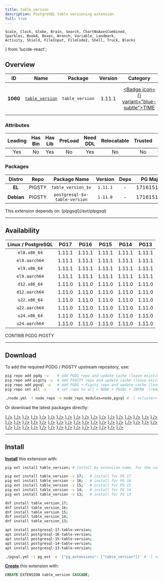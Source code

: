 ```yaml
---
title: table_version
description: PostgreSQL table versioning extension
full: true
---
```


    Scale, Clock, Globe, Brain, Search, ChartNoAxesCombined,
    Sparkles, BookA, Boxes, Wrench, Variable, Landmark,
    Activity, Shield, FileInput, FileCode2, Shell, Truck, Blocks
} from 'lucide-react';

## Overview

| <TooltipIconButton tooltip="Extension unique identifier" side="top">ID</TooltipIconButton> | <TooltipIconButton tooltip="Extension name" side="top">Name</TooltipIconButton> | <TooltipIconButton tooltip="Package name for installation" side="top">Package</TooltipIconButton> | <TooltipIconButton tooltip="Latest available extension version" side="top">Version</TooltipIconButton> | <TooltipIconButton tooltip="Extension category" side="top">Category</TooltipIconButton> | <TooltipIconButton tooltip="Open source license" side="top">License</TooltipIconButton> | <TooltipIconButton tooltip="Programming language" side="top">Lang</TooltipIconButton> |
|:--------:|:--------:|:----------:|:--------------:|:---------------------------------------:|:------------------------------------------------------:|:----:|
| **1060** | [`table_version`](https://github.com/linz/postgresql-tableversion) | `table_version` | 1.11.1 | <a href="/ext/time" className="no-underline"><Badge icon={<Clock />} variant="blue-subtle">TIME</Badge></a> | <a href="/ext/list/license#bsd-3-clause" className="no-underline"><Badge icon={<Scale />} variant="blue-subtle">BSD 3-Clause</Badge></a> | <a href="/ext/list/lang#sql"><Badge icon={<FileCode2 />} variant="green-subtle">SQL</Badge></a> |

### Attributes

| <TooltipIconButton tooltip="The Primary Leading extension in the Package" side="top">Leading</TooltipIconButton> | <TooltipIconButton tooltip="Contains binary utils" side="top">Has Bin</TooltipIconButton> | <TooltipIconButton tooltip="Contains .so shared library files" side="top">Has Lib</TooltipIconButton> | <TooltipIconButton tooltip="Requires preloading via shared_preload_libraries" side="top">PreLoad</TooltipIconButton> | <TooltipIconButton tooltip="Requires CREATE EXTENSION DDL command" side="top">Need DDL</TooltipIconButton> | <TooltipIconButton tooltip="Can be installed in any schema" side="top">Relocatable</TooltipIconButton> | <TooltipIconButton tooltip="Can be created by non-superuser" side="top">Trusted</TooltipIconButton> | <TooltipIconButton tooltip="Schemas used by this extension" side="top">Schemas</TooltipIconButton> |
|:-------:|:-------:|:-------:|:-------:|:--------:|:-----------:|:-------:|:-------:|
| Yes | No | Yes | No | Yes | No | No | `table_version` |

### Packages

| <TooltipIconButton tooltip="Linux distribution family, EL or Debian" side="top">Distro</TooltipIconButton> | <TooltipIconButton tooltip="Package repository" side="top">Repo</TooltipIconButton> | <TooltipIconButton tooltip="The RPM/DEB Package Name Pattern (replace $v with real pg major)" side="top">Package Name</TooltipIconButton> | <TooltipIconButton tooltip="Latest package version" side="top">Version</TooltipIconButton> | <TooltipIconButton tooltip="RPM/DEB Package dependencies" side="top">Deps</TooltipIconButton> | <TooltipIconButton tooltip="Available in these PostgreSQL Major Versions" side="top">PG Major</TooltipIconButton> |
|:----------:|:--------:|:------------------------:|:-----------:|:------------:|:------------------:|
|   **EL**   | <Badge variant="amber-subtle"><span className="font-bold">PIGSTY</span></Badge> | `table_version_$v` | `1.11.1` | - | <Badge variant="green-subtle">17</Badge><Badge variant="green-subtle">16</Badge><Badge variant="green-subtle">15</Badge><Badge variant="green-subtle">14</Badge><Badge variant="green-subtle">13</Badge> |
| **Debian** | <Badge variant="amber-subtle"><span className="font-bold">PIGSTY</span></Badge> | `postgresql-$v-table-version` | `1.11.0` | - | <Badge variant="green-subtle">17</Badge><Badge variant="green-subtle">16</Badge><Badge variant="green-subtle">15</Badge><Badge variant="green-subtle">14</Badge><Badge variant="green-subtle">13</Badge> |


<Callout title="Dependencies" type="warn">
    This extension depends on: [plpgsql](/ext/plpgsql)
</Callout>


------

## Availability

| <TooltipIconButton tooltip="Linux Distro Arch / PostgreSQL Major Version" side="top">Linux / PostgreSQL </TooltipIconButton> | **PG17** | **PG16** | **PG15** | **PG14** | **PG13** |
|:-----:|:-----:|:-----:|:-----:|:-----:|:-----:|
| `el8.x86_64` | <Badge variant="blue-subtle">1.11.1</Badge> | <Badge variant="blue-subtle">1.11.1</Badge> | <Badge variant="blue-subtle">1.11.1</Badge> | <Badge variant="blue-subtle">1.11.1</Badge> | <Badge variant="blue-subtle">1.11.1</Badge> |
| `el8.aarch64` | <Badge variant="blue-subtle">1.11.1</Badge> | <Badge variant="blue-subtle">1.11.1</Badge> | <Badge variant="blue-subtle">1.11.1</Badge> | <Badge variant="blue-subtle">1.11.1</Badge> | <Badge variant="blue-subtle">1.11.1</Badge> |
| `el9.x86_64` | <Badge variant="blue-subtle">1.11.1</Badge> | <Badge variant="blue-subtle">1.11.1</Badge> | <Badge variant="blue-subtle">1.11.1</Badge> | <Badge variant="blue-subtle">1.11.1</Badge> | <Badge variant="blue-subtle">1.11.1</Badge> |
| `el9.aarch64` | <Badge variant="blue-subtle">1.11.1</Badge> | <Badge variant="blue-subtle">1.11.1</Badge> | <Badge variant="blue-subtle">1.11.1</Badge> | <Badge variant="blue-subtle">1.11.1</Badge> | <Badge variant="blue-subtle">1.11.1</Badge> |
| `d12.x86_64` | <Badge variant="amber-subtle">1.11.0</Badge> | <Badge variant="amber-subtle">1.11.0</Badge> | <Badge variant="amber-subtle">1.11.0</Badge> | <Badge variant="amber-subtle">1.11.0</Badge> | <Badge variant="amber-subtle">1.11.0</Badge> |
| `d12.aarch64` | <Badge variant="amber-subtle">1.11.0</Badge> | <Badge variant="amber-subtle">1.11.0</Badge> | <Badge variant="amber-subtle">1.11.0</Badge> | <Badge variant="amber-subtle">1.11.0</Badge> | <Badge variant="amber-subtle">1.11.0</Badge> |
| `u22.x86_64` | <Badge variant="amber-subtle">1.11.0</Badge> | <Badge variant="amber-subtle">1.11.0</Badge> | <Badge variant="amber-subtle">1.11.0</Badge> | <Badge variant="amber-subtle">1.11.0</Badge> | <Badge variant="amber-subtle">1.11.0</Badge> |
| `u22.aarch64` | <Badge variant="amber-subtle">1.11.0</Badge> | <Badge variant="amber-subtle">1.11.0</Badge> | <Badge variant="amber-subtle">1.11.0</Badge> | <Badge variant="amber-subtle">1.11.0</Badge> | <Badge variant="amber-subtle">1.11.0</Badge> |
| `u24.x86_64` | <Badge variant="amber-subtle">1.11.0</Badge> | <Badge variant="amber-subtle">1.11.0</Badge> | <Badge variant="amber-subtle">1.11.0</Badge> | <Badge variant="amber-subtle">1.11.0</Badge> | <Badge variant="amber-subtle">1.11.0</Badge> |
| `u24.aarch64` | <Badge variant="amber-subtle">1.11.0</Badge> | <Badge variant="amber-subtle">1.11.0</Badge> | <Badge variant="amber-subtle">1.11.0</Badge> | <Badge variant="amber-subtle">1.11.0</Badge> | <Badge variant="amber-subtle">1.11.0</Badge> |

<Badge variant="green-subtle"><span className="font-black">CONTRIB</span></Badge> <Badge variant="blue-subtle"><span className="font-black">PGDG</span></Badge> <Badge variant="amber-subtle"><span className="font-black">PIGSTY</span></Badge>

------

## Download

To add the required PGDG / PIGSTY upstream repository, use:

```bash tab="pig"
pig repo add pgdg -u    # add PGDG repo and update cache (leave existing repos)
pig repo add pigsty -u  # add PIGSTY repo and update cache (leave existing repos)
pig repo add pgsql -u   # add PGDG + Pigsty repo and update cache (leave existing repos)
pig repo set all -u     # set repo to all = NODE + PGSQL + INFRA  (remove existing repos)
```
```bash tab="pigsty"
./node.yml -t node_repo -e node_repo_modules=node,pgsql # -l <cluster>
```

Or download the latest packages directly:

<Files>
    <Folder name="el8.x86_64">
        <a href="https://download.postgresql.org/pub/repos/yum/17/redhat/rhel-8-x86_64/table_version_17-1.11.1-1PGDG.rhel8.noarch.rpm"><File name="table_version_17-1.11.1-1PGDG.rhel8.noarch.rpm" icon={<Package className="text-emerald-500" />} /></a>
        <a href="https://download.postgresql.org/pub/repos/yum/16/redhat/rhel-8-x86_64/table_version_16-1.11.1-1PGDG.rhel8.noarch.rpm"><File name="table_version_16-1.11.1-1PGDG.rhel8.noarch.rpm" icon={<Package className="text-emerald-500" />} /></a>
        <a href="https://download.postgresql.org/pub/repos/yum/15/redhat/rhel-8-x86_64/table_version_15-1.11.1-1PGDG.rhel8.noarch.rpm"><File name="table_version_15-1.11.1-1PGDG.rhel8.noarch.rpm" icon={<Package className="text-emerald-500" />} /></a>
        <a href="https://download.postgresql.org/pub/repos/yum/14/redhat/rhel-8-x86_64/table_version_14-1.11.1-1PGDG.rhel8.noarch.rpm"><File name="table_version_14-1.11.1-1PGDG.rhel8.noarch.rpm" icon={<Package className="text-emerald-500" />} /></a>
        <a href="https://download.postgresql.org/pub/repos/yum/13/redhat/rhel-8-x86_64/table_version_13-1.11.1-1PGDG.rhel8.noarch.rpm"><File name="table_version_13-1.11.1-1PGDG.rhel8.noarch.rpm" icon={<Package className="text-emerald-500" />} /></a>
    </Folder>
    <Folder name="el8.aarch64">
        <a href="https://download.postgresql.org/pub/repos/yum/17/redhat/rhel-8-aarch64/table_version_17-1.11.1-1PGDG.rhel8.noarch.rpm"><File name="table_version_17-1.11.1-1PGDG.rhel8.noarch.rpm" icon={<Package className="text-orange-500" />} /></a>
        <a href="https://download.postgresql.org/pub/repos/yum/16/redhat/rhel-8-aarch64/table_version_16-1.11.1-1PGDG.rhel8.noarch.rpm"><File name="table_version_16-1.11.1-1PGDG.rhel8.noarch.rpm" icon={<Package className="text-orange-500" />} /></a>
        <a href="https://download.postgresql.org/pub/repos/yum/15/redhat/rhel-8-aarch64/table_version_15-1.11.1-1PGDG.rhel8.noarch.rpm"><File name="table_version_15-1.11.1-1PGDG.rhel8.noarch.rpm" icon={<Package className="text-orange-500" />} /></a>
        <a href="https://download.postgresql.org/pub/repos/yum/14/redhat/rhel-8-aarch64/table_version_14-1.11.1-1PGDG.rhel8.noarch.rpm"><File name="table_version_14-1.11.1-1PGDG.rhel8.noarch.rpm" icon={<Package className="text-orange-500" />} /></a>
        <a href="https://download.postgresql.org/pub/repos/yum/13/redhat/rhel-8-aarch64/table_version_13-1.11.1-1PGDG.rhel8.noarch.rpm"><File name="table_version_13-1.11.1-1PGDG.rhel8.noarch.rpm" icon={<Package className="text-orange-500" />} /></a>
    </Folder>
    <Folder name="el9.x86_64">
        <a href="https://download.postgresql.org/pub/repos/yum/17/redhat/rhel-9-x86_64/table_version_17-1.11.1-1PGDG.rhel9.noarch.rpm"><File name="table_version_17-1.11.1-1PGDG.rhel9.noarch.rpm" icon={<Package className="text-emerald-500" />} /></a>
        <a href="https://download.postgresql.org/pub/repos/yum/16/redhat/rhel-9-x86_64/table_version_16-1.11.1-1PGDG.rhel9.noarch.rpm"><File name="table_version_16-1.11.1-1PGDG.rhel9.noarch.rpm" icon={<Package className="text-emerald-500" />} /></a>
        <a href="https://download.postgresql.org/pub/repos/yum/15/redhat/rhel-9-x86_64/table_version_15-1.11.1-1PGDG.rhel9.noarch.rpm"><File name="table_version_15-1.11.1-1PGDG.rhel9.noarch.rpm" icon={<Package className="text-emerald-500" />} /></a>
        <a href="https://download.postgresql.org/pub/repos/yum/14/redhat/rhel-9-x86_64/table_version_14-1.11.1-1PGDG.rhel9.noarch.rpm"><File name="table_version_14-1.11.1-1PGDG.rhel9.noarch.rpm" icon={<Package className="text-emerald-500" />} /></a>
        <a href="https://download.postgresql.org/pub/repos/yum/13/redhat/rhel-9-x86_64/table_version_13-1.11.1-1PGDG.rhel9.noarch.rpm"><File name="table_version_13-1.11.1-1PGDG.rhel9.noarch.rpm" icon={<Package className="text-emerald-500" />} /></a>
    </Folder>
    <Folder name="el9.aarch64">
        <a href="https://download.postgresql.org/pub/repos/yum/17/redhat/rhel-9-aarch64/table_version_17-1.11.1-1PGDG.rhel9.noarch.rpm"><File name="table_version_17-1.11.1-1PGDG.rhel9.noarch.rpm" icon={<Package className="text-orange-500" />} /></a>
        <a href="https://download.postgresql.org/pub/repos/yum/16/redhat/rhel-9-aarch64/table_version_16-1.11.1-1PGDG.rhel9.noarch.rpm"><File name="table_version_16-1.11.1-1PGDG.rhel9.noarch.rpm" icon={<Package className="text-orange-500" />} /></a>
        <a href="https://download.postgresql.org/pub/repos/yum/15/redhat/rhel-9-aarch64/table_version_15-1.11.1-1PGDG.rhel9.noarch.rpm"><File name="table_version_15-1.11.1-1PGDG.rhel9.noarch.rpm" icon={<Package className="text-orange-500" />} /></a>
        <a href="https://download.postgresql.org/pub/repos/yum/14/redhat/rhel-9-aarch64/table_version_14-1.11.1-1PGDG.rhel9.noarch.rpm"><File name="table_version_14-1.11.1-1PGDG.rhel9.noarch.rpm" icon={<Package className="text-orange-500" />} /></a>
        <a href="https://download.postgresql.org/pub/repos/yum/13/redhat/rhel-9-aarch64/table_version_13-1.11.1-1PGDG.rhel9.noarch.rpm"><File name="table_version_13-1.11.1-1PGDG.rhel9.noarch.rpm" icon={<Package className="text-orange-500" />} /></a>
    </Folder>
    <Folder name="d12.x86_64">
        <a href="https://repo.pigsty.io/apt/pgsql/bookworm/pool/main/t/table-version/postgresql-17-table-version_1.11.0-1PIGSTY~bookworm_amd64.deb"><File name="postgresql-17-table-version_1.11.0-1PIGSTY~bookworm_amd64.deb" icon={<Box className="text-emerald-500" />} /></a>
        <a href="https://repo.pigsty.io/apt/pgsql/bookworm/pool/main/t/table-version/postgresql-16-table-version_1.11.0-1PIGSTY~bookworm_amd64.deb"><File name="postgresql-16-table-version_1.11.0-1PIGSTY~bookworm_amd64.deb" icon={<Box className="text-emerald-500" />} /></a>
        <a href="https://repo.pigsty.io/apt/pgsql/bookworm/pool/main/t/table-version/postgresql-15-table-version_1.11.0-1PIGSTY~bookworm_amd64.deb"><File name="postgresql-15-table-version_1.11.0-1PIGSTY~bookworm_amd64.deb" icon={<Box className="text-emerald-500" />} /></a>
        <a href="https://repo.pigsty.io/apt/pgsql/bookworm/pool/main/t/table-version/postgresql-14-table-version_1.11.0-1PIGSTY~bookworm_amd64.deb"><File name="postgresql-14-table-version_1.11.0-1PIGSTY~bookworm_amd64.deb" icon={<Box className="text-emerald-500" />} /></a>
        <a href="https://repo.pigsty.io/apt/pgsql/bookworm/pool/main/t/table-version/postgresql-13-table-version_1.11.0-1PIGSTY~bookworm_amd64.deb"><File name="postgresql-13-table-version_1.11.0-1PIGSTY~bookworm_amd64.deb" icon={<Box className="text-emerald-500" />} /></a>
    </Folder>
    <Folder name="d12.aarch64">
        <a href="https://repo.pigsty.io/apt/pgsql/bookworm/pool/main/t/table-version/postgresql-17-table-version_1.11.0-1PIGSTY~bookworm_arm64.deb"><File name="postgresql-17-table-version_1.11.0-1PIGSTY~bookworm_arm64.deb" icon={<Box className="text-orange-500" />} /></a>
        <a href="https://repo.pigsty.io/apt/pgsql/bookworm/pool/main/t/table-version/postgresql-16-table-version_1.11.0-1PIGSTY~bookworm_arm64.deb"><File name="postgresql-16-table-version_1.11.0-1PIGSTY~bookworm_arm64.deb" icon={<Box className="text-orange-500" />} /></a>
        <a href="https://repo.pigsty.io/apt/pgsql/bookworm/pool/main/t/table-version/postgresql-15-table-version_1.11.0-1PIGSTY~bookworm_arm64.deb"><File name="postgresql-15-table-version_1.11.0-1PIGSTY~bookworm_arm64.deb" icon={<Box className="text-orange-500" />} /></a>
        <a href="https://repo.pigsty.io/apt/pgsql/bookworm/pool/main/t/table-version/postgresql-14-table-version_1.11.0-1PIGSTY~bookworm_arm64.deb"><File name="postgresql-14-table-version_1.11.0-1PIGSTY~bookworm_arm64.deb" icon={<Box className="text-orange-500" />} /></a>
        <a href="https://repo.pigsty.io/apt/pgsql/bookworm/pool/main/t/table-version/postgresql-13-table-version_1.11.0-1PIGSTY~bookworm_arm64.deb"><File name="postgresql-13-table-version_1.11.0-1PIGSTY~bookworm_arm64.deb" icon={<Box className="text-orange-500" />} /></a>
    </Folder>
    <Folder name="u22.x86_64">
        <a href="https://repo.pigsty.io/apt/pgsql/jammy/pool/main/t/table-version/postgresql-17-table-version_1.11.0-1PIGSTY~jammy_amd64.deb"><File name="postgresql-17-table-version_1.11.0-1PIGSTY~jammy_amd64.deb" icon={<Box className="text-emerald-500" />} /></a>
        <a href="https://repo.pigsty.io/apt/pgsql/jammy/pool/main/t/table-version/postgresql-16-table-version_1.11.0-1PIGSTY~jammy_amd64.deb"><File name="postgresql-16-table-version_1.11.0-1PIGSTY~jammy_amd64.deb" icon={<Box className="text-emerald-500" />} /></a>
        <a href="https://repo.pigsty.io/apt/pgsql/jammy/pool/main/t/table-version/postgresql-15-table-version_1.11.0-1PIGSTY~jammy_amd64.deb"><File name="postgresql-15-table-version_1.11.0-1PIGSTY~jammy_amd64.deb" icon={<Box className="text-emerald-500" />} /></a>
        <a href="https://repo.pigsty.io/apt/pgsql/jammy/pool/main/t/table-version/postgresql-14-table-version_1.11.0-1PIGSTY~jammy_amd64.deb"><File name="postgresql-14-table-version_1.11.0-1PIGSTY~jammy_amd64.deb" icon={<Box className="text-emerald-500" />} /></a>
        <a href="https://repo.pigsty.io/apt/pgsql/jammy/pool/main/t/table-version/postgresql-13-table-version_1.11.0-1PIGSTY~jammy_amd64.deb"><File name="postgresql-13-table-version_1.11.0-1PIGSTY~jammy_amd64.deb" icon={<Box className="text-emerald-500" />} /></a>
    </Folder>
    <Folder name="u22.aarch64">
        <a href="https://repo.pigsty.io/apt/pgsql/jammy/pool/main/t/table-version/postgresql-17-table-version_1.11.0-1PIGSTY~jammy_arm64.deb"><File name="postgresql-17-table-version_1.11.0-1PIGSTY~jammy_arm64.deb" icon={<Box className="text-orange-500" />} /></a>
        <a href="https://repo.pigsty.io/apt/pgsql/jammy/pool/main/t/table-version/postgresql-16-table-version_1.11.0-1PIGSTY~jammy_arm64.deb"><File name="postgresql-16-table-version_1.11.0-1PIGSTY~jammy_arm64.deb" icon={<Box className="text-orange-500" />} /></a>
        <a href="https://repo.pigsty.io/apt/pgsql/jammy/pool/main/t/table-version/postgresql-15-table-version_1.11.0-1PIGSTY~jammy_arm64.deb"><File name="postgresql-15-table-version_1.11.0-1PIGSTY~jammy_arm64.deb" icon={<Box className="text-orange-500" />} /></a>
        <a href="https://repo.pigsty.io/apt/pgsql/jammy/pool/main/t/table-version/postgresql-14-table-version_1.11.0-1PIGSTY~jammy_arm64.deb"><File name="postgresql-14-table-version_1.11.0-1PIGSTY~jammy_arm64.deb" icon={<Box className="text-orange-500" />} /></a>
        <a href="https://repo.pigsty.io/apt/pgsql/jammy/pool/main/t/table-version/postgresql-13-table-version_1.11.0-1PIGSTY~jammy_arm64.deb"><File name="postgresql-13-table-version_1.11.0-1PIGSTY~jammy_arm64.deb" icon={<Box className="text-orange-500" />} /></a>
    </Folder>
    <Folder name="u24.x86_64">
        <a href="https://repo.pigsty.io/apt/pgsql/noble/pool/main/t/table-version/postgresql-17-table-version_1.11.0-1PIGSTY~noble_amd64.deb"><File name="postgresql-17-table-version_1.11.0-1PIGSTY~noble_amd64.deb" icon={<Box className="text-emerald-500" />} /></a>
        <a href="https://repo.pigsty.io/apt/pgsql/noble/pool/main/t/table-version/postgresql-16-table-version_1.11.0-1PIGSTY~noble_amd64.deb"><File name="postgresql-16-table-version_1.11.0-1PIGSTY~noble_amd64.deb" icon={<Box className="text-emerald-500" />} /></a>
        <a href="https://repo.pigsty.io/apt/pgsql/noble/pool/main/t/table-version/postgresql-15-table-version_1.11.0-1PIGSTY~noble_amd64.deb"><File name="postgresql-15-table-version_1.11.0-1PIGSTY~noble_amd64.deb" icon={<Box className="text-emerald-500" />} /></a>
        <a href="https://repo.pigsty.io/apt/pgsql/noble/pool/main/t/table-version/postgresql-14-table-version_1.11.0-1PIGSTY~noble_amd64.deb"><File name="postgresql-14-table-version_1.11.0-1PIGSTY~noble_amd64.deb" icon={<Box className="text-emerald-500" />} /></a>
        <a href="https://repo.pigsty.io/apt/pgsql/noble/pool/main/t/table-version/postgresql-13-table-version_1.11.0-1PIGSTY~noble_amd64.deb"><File name="postgresql-13-table-version_1.11.0-1PIGSTY~noble_amd64.deb" icon={<Box className="text-emerald-500" />} /></a>
    </Folder>
    <Folder name="u24.aarch64">
        <a href="https://repo.pigsty.io/apt/pgsql/noble/pool/main/t/table-version/postgresql-17-table-version_1.11.0-1PIGSTY~noble_arm64.deb"><File name="postgresql-17-table-version_1.11.0-1PIGSTY~noble_arm64.deb" icon={<Box className="text-orange-500" />} /></a>
        <a href="https://repo.pigsty.io/apt/pgsql/noble/pool/main/t/table-version/postgresql-16-table-version_1.11.0-1PIGSTY~noble_arm64.deb"><File name="postgresql-16-table-version_1.11.0-1PIGSTY~noble_arm64.deb" icon={<Box className="text-orange-500" />} /></a>
        <a href="https://repo.pigsty.io/apt/pgsql/noble/pool/main/t/table-version/postgresql-15-table-version_1.11.0-1PIGSTY~noble_arm64.deb"><File name="postgresql-15-table-version_1.11.0-1PIGSTY~noble_arm64.deb" icon={<Box className="text-orange-500" />} /></a>
        <a href="https://repo.pigsty.io/apt/pgsql/noble/pool/main/t/table-version/postgresql-14-table-version_1.11.0-1PIGSTY~noble_arm64.deb"><File name="postgresql-14-table-version_1.11.0-1PIGSTY~noble_arm64.deb" icon={<Box className="text-orange-500" />} /></a>
        <a href="https://repo.pigsty.io/apt/pgsql/noble/pool/main/t/table-version/postgresql-13-table-version_1.11.0-1PIGSTY~noble_arm64.deb"><File name="postgresql-13-table-version_1.11.0-1PIGSTY~noble_arm64.deb" icon={<Box className="text-orange-500" />} /></a>
    </Folder>
</Files>

------

## Install

[**Install**](/docs/pgsql/ext/install) this extension with:

```bash tab="pig"
pig ext install table_version; # install by extension name, for the current active PG version

pig ext install table_version -v 17;   # install for PG 17
pig ext install table_version -v 16;   # install for PG 16
pig ext install table_version -v 15;   # install for PG 15
pig ext install table_version -v 14;   # install for PG 14
pig ext install table_version -v 13;   # install for PG 13
```
```bash tab="yum" 
dnf install table_version_17;
dnf install table_version_16;
dnf install table_version_15;
dnf install table_version_14;
dnf install table_version_13;
```
```bash tab="apt" 
apt install postgresql-17-table-version;
apt install postgresql-16-table-version;
apt install postgresql-15-table-version;
apt install postgresql-14-table-version;
apt install postgresql-13-table-version;
```
```bash tab="ansible"
./pgsql.yml -t pg_ext -e '{"pg_extensions": ["table_version"]}' # -l <cls>
```

[**Create**](/docs/pgsql/ext/create) this extension with:

```sql
CREATE EXTENSION table_version CASCADE;
```


